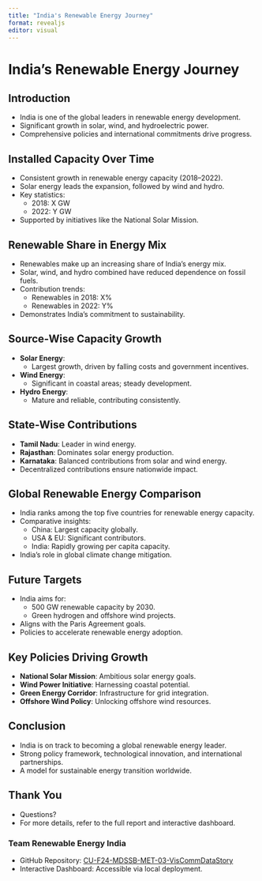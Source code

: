 ```yaml
---
title: "India's Renewable Energy Journey"
format: revealjs
editor: visual
---
```


# India's Renewable Energy Journey


## Introduction

- India is one of the global leaders in renewable energy development.
- Significant growth in solar, wind, and hydroelectric power.
- Comprehensive policies and international commitments drive progress.


## Installed Capacity Over Time

- Consistent growth in renewable energy capacity (2018–2022).
- Solar energy leads the expansion, followed by wind and hydro.
- Key statistics:
  - 2018: X GW
  - 2022: Y GW
- Supported by initiatives like the National Solar Mission.



## Renewable Share in Energy Mix

- Renewables make up an increasing share of India's energy mix.
- Solar, wind, and hydro combined have reduced dependence on fossil fuels.
- Contribution trends:
  - Renewables in 2018: X%
  - Renewables in 2022: Y%
- Demonstrates India’s commitment to sustainability.


## Source-Wise Capacity Growth

- **Solar Energy**:
  - Largest growth, driven by falling costs and government incentives.
- **Wind Energy**:
  - Significant in coastal areas; steady development.
- **Hydro Energy**:
  - Mature and reliable, contributing consistently.



## State-Wise Contributions

- **Tamil Nadu**: Leader in wind energy.
- **Rajasthan**: Dominates solar energy production.
- **Karnataka**: Balanced contributions from solar and wind energy.
- Decentralized contributions ensure nationwide impact.


## Global Renewable Energy Comparison

- India ranks among the top five countries for renewable energy capacity.
- Comparative insights:
  - China: Largest capacity globally.
  - USA & EU: Significant contributors.
  - India: Rapidly growing per capita capacity.
- India's role in global climate change mitigation.


## Future Targets

- India aims for:
  - 500 GW renewable capacity by 2030.
  - Green hydrogen and offshore wind projects.
- Aligns with the Paris Agreement goals.
- Policies to accelerate renewable energy adoption.



## Key Policies Driving Growth

- **National Solar Mission**: Ambitious solar energy goals.
- **Wind Power Initiative**: Harnessing coastal potential.
- **Green Energy Corridor**: Infrastructure for grid integration.
- **Offshore Wind Policy**: Unlocking offshore wind resources.



## Conclusion

- India is on track to becoming a global renewable energy leader.
- Strong policy framework, technological innovation, and international partnerships.
- A model for sustainable energy transition worldwide.



## Thank You

- Questions?
- For more details, refer to the full report and interactive dashboard.


### Team Renewable Energy India
- GitHub Repository: [CU-F24-MDSSB-MET-03-VisCommDataStory](https://github.com/orgs/CU-F24-MDSSB-MET-03-VisCommDataStory/teams/renewableenergyindia)
- Interactive Dashboard: Accessible via local deployment.



